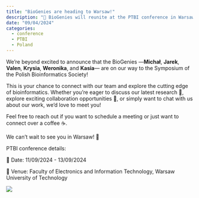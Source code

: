 ```yaml
---
title: "BioGenies are heading to Warsaw!"
description: "🌟 BioGenies will reunite at the PTBI conference in Warsaw! 🇵🇱🌟"
date: "09/04/2024"
categories:
  - conference
  - PTBI
  - Poland
---
```



We’re beyond excited to announce that the BioGenies —**Michał**, **Jarek**, **Valen**, **Krysia**, **Weronika**, and **Kasia**— are on our way to the Symposium of the Polish Bioinformatics Society!

This is your chance to connect with our team and explore the cutting edge of bioinformatics. Whether you’re eager to discuss our latest research 🔬, explore exciting collaboration opportunities 🤝, or simply want to chat with us about our work, we’d love to meet you!

Feel free to reach out if you want to schedule a meeting or just want to connect over a coffee ☕.

We can’t wait to see you in Warsaw! 🎉

PTBI conference details:

📅 Date: 11/09/2024 - 13/09/2024

📍 Venue: Faculty of Electronics and Information Technology, Warsaw University of Technology




![](https://www.ptbi.org.pl/uploads/ckeditor/2023/11/14/ptbi2024.svg)

